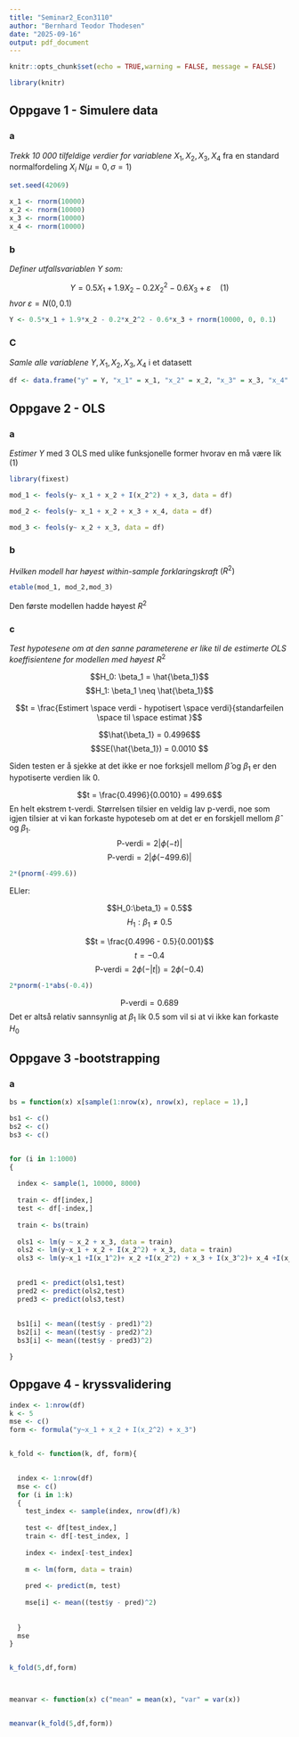 ```yaml
---
title: "Seminar2_Econ3110"
author: "Bernhard Teodor Thodesen"
date: "2025-09-16"
output: pdf_document
---
```


```r
knitr::opts_chunk$set(echo = TRUE,warning = FALSE, message = FALSE)
```

```r
library(knitr)
```

## Oppgave 1 - Simulere data

### a

*Trekk 10 000 tilfeldige verdier for variablene* $X_1,X_2,X_3,X_4$ fra en standard normalfordeling $X_i~N(\mu = 0, \sigma = 1)$

```r
set.seed(42069)

x_1 <- rnorm(10000)
x_2 <- rnorm(10000)
x_3 <- rnorm(10000)
x_4 <- rnorm(10000)
```

### b

*Definer utfallsvariablen Y som:*

$$Y = 0.5X_1 + 1.9X_2 - 0.2X^2_2 - 0.6X_3 + \varepsilon \quad (1)$$ *hvor* $\varepsilon = N(0,0.1)$

```r

Y <- 0.5*x_1 + 1.9*x_2 - 0.2*x_2^2 - 0.6*x_3 + rnorm(10000, 0, 0.1)

```

### C

*Samle alle variablene* $Y,X_1,X_2,X_3, X_4$ i et datasett

```r

df <- data.frame("y" = Y, "x_1" = x_1, "x_2" = x_2, "x_3" = x_3, "x_4" = x_4)

```

## Oppgave 2 - OLS

### a

*Estimer* $Y$ med 3 OLS med ulike funksjonelle former hvorav en må være lik $(1)$

```r
library(fixest)
```

```r

mod_1 <- feols(y~ x_1 + x_2 + I(x_2^2) + x_3, data = df)

mod_2 <- feols(y~ x_1 + x_2 + x_3 + x_4, data = df)

mod_3 <- feols(y~ x_2 + x_3, data = df)
```

### b

*Hvilken modell har høyest within-sample forklaringskraft* $(R^2)$

```r
etable(mod_1, mod_2,mod_3)
```

Den første modellen hadde høyest $R^2$

### c

*Test hypotesene om at den sanne parameterene er like til de estimerte OLS koeffisientene for modellen med høyest* $R^2$

$$H_0: \beta_1 = \hat{\beta_1}$$ $$H_1: \beta_1 \neq \hat{\beta_1}$$

$$t = \frac{Estimert \space verdi - hypotisert \space verdi}{standarfeilen \space til \space estimat }$$

$$\hat{\beta_1} = 0.4996$$ $$SE(\hat{\beta_1}) = 0.0010 $$

Siden testen er å sjekke at det ikke er noe forksjell mellom $\hat{\beta}$ og $\beta_1$ er den hypotiserte verdien lik 0.

$$t = \frac{0.4996}{0.0010} = 499.6$$ En helt ekstrem t-verdi. Størrelsen tilsier en veldig lav p-verdi, noe som igjen tilsier at vi kan forkaste hypoteseb om at det er en forskjell mellom $\hat{\beta}$ og $\beta_1$. $$\text{P-verdi} = 2|\phi(-t)| $$ $$\text{P-verdi} = 2|\phi(-499.6)| $$

```r
2*(pnorm(-499.6))
```

ELler:

$$H_0:\beta_1} = 0.5$$ $$H_1: {\beta_1} \neq 0.5$$

$$t = \frac{0.4996 - 0.5}{0.001}$$ $$t = -0.4$$ $$\text{P-verdi} = 2\phi(-|t|) = 2\phi(-0.4)$$

```r
2*pnorm(-1*abs(-0.4))
```

$$\text{P-verdi} =0.689$$ Det er altså relativ sannsynlig at $\beta_1$ lik 0.5 som vil si at vi ikke kan forkaste $H_0$




## Oppgave 3 -bootstrapping

### a

```r

bs = function(x) x[sample(1:nrow(x), nrow(x), replace = 1),]

bs1 <- c()
bs2 <- c()
bs3 <- c()


for (i in 1:1000)
{
  
  index <- sample(1, 10000, 8000)
  
  train <- df[index,]
  test <- df[-index,]
  
  train <- bs(train)
  
  ols1 <- lm(y ~ x_2 + x_3, data = train)
  ols2 <- lm(y~x_1 + x_2 + I(x_2^2) + x_3, data = train)
  ols3 <- lm(y~x_1 +I(x_1^2)+ x_2 +I(x_2^2) + x_3 + I(x_3^2)+ x_4 +I(x_4^2), data = train)

  
  pred1 <- predict(ols1,test)
  pred2 <- predict(ols2,test)   
  pred3 <- predict(ols3,test)
  
  
  bs1[i] <- mean((test$y - pred1)^2)
  bs2[i] <- mean((test$y - pred2)^2)
  bs3[i] <- mean((test$y - pred3)^2)

}
```



## Oppgave 4 - kryssvalidering

```r

index <- 1:nrow(df)
k <- 5
mse <- c()
form <- formula("y~x_1 + x_2 + I(x_2^2) + x_3")


k_fold <- function(k, df, form){

  
  index <- 1:nrow(df)
  mse <- c()
  for (i in 1:k)
  {
    test_index <- sample(index, nrow(df)/k)
    
    test <- df[test_index,]
    train <- df[-test_index, ]
    
    index <- index[-test_index]
    
    m <- lm(form, data = train)
    
    pred <- predict(m, test)
    
    mse[i] <- mean((test$y - pred)^2)
    
  
  }
  mse
}


k_fold(5,df,form)



meanvar <- function(x) c("mean" = mean(x), "var" = var(x))


meanvar(k_fold(5,df,form))



```






































